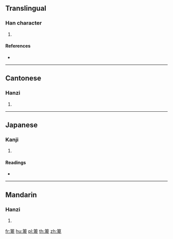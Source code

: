 {{character info/new}}
==Translingual==

===Han character===
{{Han char|rn=118|rad=竹|as=08|sn=14|four=88406|canj=HHWJ}}

# {{defn|Han|sort=竹08}}

====References====
* {{Han ref|kx=0886.310|dkj=26111|dj=1314.260|hdz=52984.020|uh=7B84|ud=31620|bh=BAE8|bd=47848}}

----

==Cantonese==

===Hanzi===
{{yue-hanzi|jyut=|y=paai4}}

# {{defn|lang=yue|sort=竹08}}

----

==Japanese==

===Kanji===
{{ja-kanji|grade=|rs=竹08}}

# {{defn|lang=ja|sort=竹08}}

====Readings====
* {{ja-readings|on=[[はい]] (hai), [[ばい]] (bai), [[ひ]] (hi), [[へき]] (heki), [[へい]] (hei), [[びゃく]] (byaku)|kun=[[かご]] (kago)|nanori=}}

----

==Mandarin==

===Hanzi===
{{cmn-hanzi|pin=[[bì]] ([[bi4]])|wg=pi<sup>4</sup>}}

# {{defn|lang=cmn|sort=竹08}}

[[fr:箄]]
[[hu:箄]]
[[pl:箄]]
[[th:箄]]
[[zh:箄]]